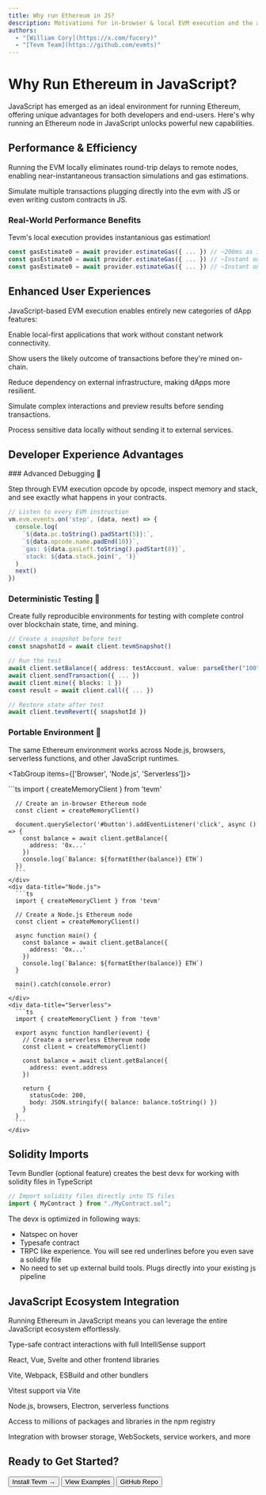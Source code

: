 ```yaml
---
title: Why run Ethereum in JS?
description: Motivations for in-browser & local EVM execution and the advantages over traditional RPC execution
authors:
  - "[William Cory](https://x.com/fucory)"
  - "[Tevm Team](https://github.com/evmts)"
---
```



# Why Run Ethereum in JavaScript?

JavaScript has emerged as an ideal environment for running Ethereum, offering unique advantages for both developers and end-users. Here's why running an Ethereum node in JavaScript unlocks powerful new capabilities.

## Performance & Efficiency

<div className="grid grid-cols-1 sm:grid-cols-2 gap-4 my-6">
  <Card title="⚡ Zero Network Latency">
    <p>
      Running the EVM locally eliminates round-trip delays to remote nodes,
      enabling near-instantaneous transaction simulations and gas estimations.
    </p>
  </Card>

  <Card title="🔄 Powerful JS interop">
    <p>
      Simulate multiple transactions plugging directly into the evm with JS or
      even writing custom contracts in JS.
    </p>
  </Card>
</div>

### Real-World Performance Benefits

<Callout type="info" title="Performance Comparison">
  Tevm's local execution provides instantanious gas estimation!
</Callout>

```typescript showLineNumbers filename="performance-comparison.ts"
const gasEstimate0 = await provider.estimateGas({ ... }) // ~200ms as it fetches state
const gasEstimate0 = await provider.estimateGas({ ... }) // ~Instant on future estimations with cache saved
const gasEstimate0 = await provider.estimateGas({ ... }) // ~Instant on future estimations with cache saved
```

## Enhanced User Experiences

JavaScript-based EVM execution enables entirely new categories of dApp features:

<div className="grid grid-cols-1 sm:grid-cols-2 lg:grid-cols-3 gap-4 my-6">
  <Card title="📱 Offline Capabilities">
    <p>
      Enable local-first applications that work without constant network
      connectivity.
    </p>
  </Card>

<Card title="⚡ Optimistic UI">
  <p>
    Show users the likely outcome of transactions before they're mined on-chain.
  </p>
</Card>

<Card title="🛡️ Improved Reliability">
  <p>
    Reduce dependency on external infrastructure, making dApps more resilient.
  </p>
</Card>

<Card title="🧮 Transaction Simulation">
  <p>
    Simulate complex interactions and preview results before sending
    transactions.
  </p>
</Card>

  <Card title="🔐 Enhanced Privacy">
    <p>
      Process sensitive data locally without sending it to external services.
    </p>
  </Card>
</div>

## Developer Experience Advantages

<Steps>
   ### Advanced Debugging 🔬
  
  Step through EVM execution opcode by opcode, inspect memory and stack, and see exactly what happens in your contracts.
  
  ```typescript filename="debug-example.ts"
  // Listen to every EVM instruction
  vm.evm.events.on('step', (data, next) => {
    console.log(
      `${data.pc.toString().padStart(5)}:`,
      `${data.opcode.name.padEnd(10)}`,
      `gas: ${data.gasLeft.toString().padStart(8)}`,
      `stack: ${data.stack.join(', ')}`
    )
    next()
  })
  ```

### Deterministic Testing 🧪

Create fully reproducible environments for testing with complete control over blockchain state, time, and mining.

```typescript filename="testing-example.ts"
// Create a snapshot before test
const snapshotId = await client.tevmSnapshot()

// Run the test
await client.setBalance({ address: testAccount, value: parseEther("100") })
await client.sendTransaction({ ... })
await client.mine({ blocks: 1 })
const result = await client.call({ ... })

// Restore state after test
await client.tevmRevert({ snapshotId })
```

### Portable Environment 💼

The same Ethereum environment works across Node.js, browsers, serverless functions, and other JavaScript runtimes.

  <TabGroup items={['Browser', 'Node.js', 'Serverless']}>
    <div data-title="Browser">
      ```ts
      import { createMemoryClient } from 'tevm'
      
      // Create an in-browser Ethereum node
      const client = createMemoryClient()
      
      document.querySelector('#button').addEventListener('click', async () => {
        const balance = await client.getBalance({
          address: '0x...'
        })
        console.log(`Balance: ${formatEther(balance)} ETH`)
      })
      ```
    </div>
    <div data-title="Node.js">
      ```ts
      import { createMemoryClient } from 'tevm'
      
      // Create a Node.js Ethereum node
      const client = createMemoryClient()
      
      async function main() {
        const balance = await client.getBalance({
          address: '0x...'
        })
        console.log(`Balance: ${formatEther(balance)} ETH`)
      }
      
      main().catch(console.error)
      ```
    </div>
    <div data-title="Serverless">
      ```ts
      import { createMemoryClient } from 'tevm'
      
      export async function handler(event) {
        // Create a serverless Ethereum node
        const client = createMemoryClient()
        
        const balance = await client.getBalance({
          address: event.address
        })
        
        return {
          statusCode: 200,
          body: JSON.stringify({ balance: balance.toString() })
        }
      }
      ```
    </div>
  </TabGroup>
</Steps>

## Solidity Imports

Tevm Bundler (optional feature) creates the best devx for working with solidity files in TypeScript

```typescript
// Import solidity files directly into TS files
import { MyContract } from "./MyContract.sol";
```

The devx is optimized in following ways:

- Natspec on hover
- Typesafe contract
- TRPC like experience. You will see red underlines before you even save a solidity file
- No need to set up external build tools. Plugs directly into your existing js pipeline

## JavaScript Ecosystem Integration

<Callout type="note" title="Seamless Integration">
  Running Ethereum in JavaScript means you can leverage the entire JavaScript
  ecosystem effortlessly.
</Callout>

<div className="grid grid-cols-1 sm:grid-cols-2 lg:grid-cols-4 gap-4 my-6">
  <Card title="🔤 TypeScript">
    <p>Type-safe contract interactions with full IntelliSense support</p>
  </Card>

<Card title="⚛️ UI Frameworks">
  <p>React, Vue, Svelte and other frontend libraries</p>
</Card>

<Card title="🏗️ Build Tools">
  <p>Vite, Webpack, ESBuild and other bundlers</p>
</Card>

<Card title="🧪 Testing">
  <p>Vitest support via Vite</p>
</Card>

<Card title="🔄 Runtimes">
  <p>Node.js, browsers, Electron, serverless functions</p>
</Card>

<Card title="📦 NPM Ecosystem">
  <p>Access to millions of packages and libraries in the npm registry</p>
</Card>

  <Card title="🌐 Web APIs">
    <p>
      Integration with browser storage, WebSockets, service workers, and more
    </p>
  </Card>
</div>

## Ready to Get Started?

<FileTree>
  <FileTree.Folder name="Getting Started Guide" defaultOpen>
    <FileTree.File name="Install Tevm" url="../getting-started/overview" />
    <FileTree.File
      name="Configure Your Environment"
      url="../core/create-tevm-node"
    />
    <FileTree.File name="Run Your First Code" url="../examples/viem" />
  </FileTree.Folder>
</FileTree>

<div className="flex flex-wrap gap-4 mt-8">
  <Button href="../getting-started/overview" variant="accent" size="large">
    Install Tevm →
  </Button>
  <Button href="../examples/viem">View Examples</Button>
  <Button href="https://github.com/evmts/tevm-monorepo" variant="outline">
    GitHub Repo
  </Button>
</div>